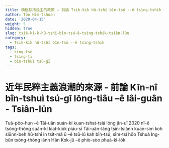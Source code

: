 ```yaml
---
title: 積極扶持民主的政策 – 前論 Tsik-ki̍k hû-tshî bîn-tsú --ê tsìng-tshik – Tsiân-lūn
author: Tōo Him-tshuan
date: '2020-04-15'
weight: 5
hidden: true
slug: tsik-ki-k-hû-tshî-bîn-tsú-ê-tsìng-tshik-tsiân-lūn
category:
  - Tsik-ki̍k hû-tshî bîn-tsú --ê tsìng-tshik
tags:
  - king-tsè
  - tsìng-tī
  - bîn-tshuì tsú-gī
---
```


# 近年民粹主義浪潮的來源 - 前論 Kīn-nî bîn-tshuì tsú-gī lōng-tiâu --ê lâi-guân - Tsiân-lūn
Tuā-pōo-hun --ê Tâi-uân suán-kí kuan-tshat-tsiá lóng jīn-uî 2020 nî--ê tsóng-thóng suán-kí kiat-kio̍k piáu-sī Tâi-uân-lâng tsin-tsiànn kuan-sim koh siūnn-beh hû-tshî in tsit-má ū --ê tsū-iû kah bîn-tsú, sīm-tsì hōo Tshuà Ing-bûn tsóng-thóng iânn Hân Kok-jû --ê phiò-sòo phuà-kì-lo̍k.

